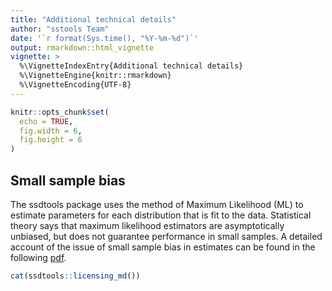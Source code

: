 ```yaml
---
title: "Additional technical details"
author: "sstools Team"
date: '`r format(Sys.time(), "%Y-%m-%d")`'
output: rmarkdown::html_vignette
vignette: >
  %\VignetteIndexEntry{Additional technical details}
  %\VignetteEngine{knitr::rmarkdown}
  %\VignetteEncoding{UTF-8}
---
```


```r
knitr::opts_chunk$set(
  echo = TRUE,
  fig.width = 6,
  fig.height = 6
)
```

## Small sample bias

The ssdtools package uses the method of Maximum Likelihood (ML) to estimate parameters for each distribution
that is fit to the data. Statistical theory says that maximum likelihood estimators are asymptotically
unbiased, but does not guarantee performance in small samples. A detailed account of the issue of small sample bias in estimates can be found in the following [pdf](https://github.com/bcgov/ssdtools/blob/master/vignettes/small-sample-bias.pdf).


```r
cat(ssdtools::licensing_md())
```
